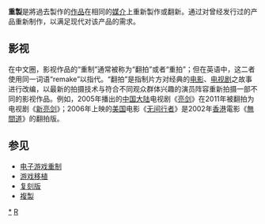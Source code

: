 {{unreferenced|time=2019-01-07T05:21:38+00:00}}
{{expand|time=2009-11-23T22:30:54+00:00}}

'''重製'''是將過去製作的[[作品|作品]]在相同的[[媒介|媒介]]上重新製作或翻新。通过对曾经发行过的产品重新制作，以满足现代对该产品的需求。

== 影视 ==
在中文圈，影视作品的“重制”通常被称为“翻拍”或者“重拍”；但在英语中，这二者使用同一词语“remake”以指代。“翻拍”是指制片方对经典的[[电影|电影]]、[[电视剧|电视剧]]之故事进行改编，以最新的拍摄技术与符合不同观众群体兴趣的演员阵容重新拍摄一部不同的影视作品。例如，2005年播出的[[中国大陆|中国大陆]]电视剧《[[亮剑|亮剑]]》在2011年被翻拍为电视剧《[[新亮剑|新亮剑]]》；2006年上映的[[美国|美国]]电影《[[无间行者|无间行者]]》是2002年[[香港|香港]]電影《[[無間道|無間道]]》的翻拍版。

== 参见 ==
* [[电子游戏重制|电子游戏重制]]
* [[游戏移植|游戏移植]]
* [[复刻版|复刻版]]
* [[複製|複製]]

[[Category:重製作品|*]]
[[Category:電影製作|R]]